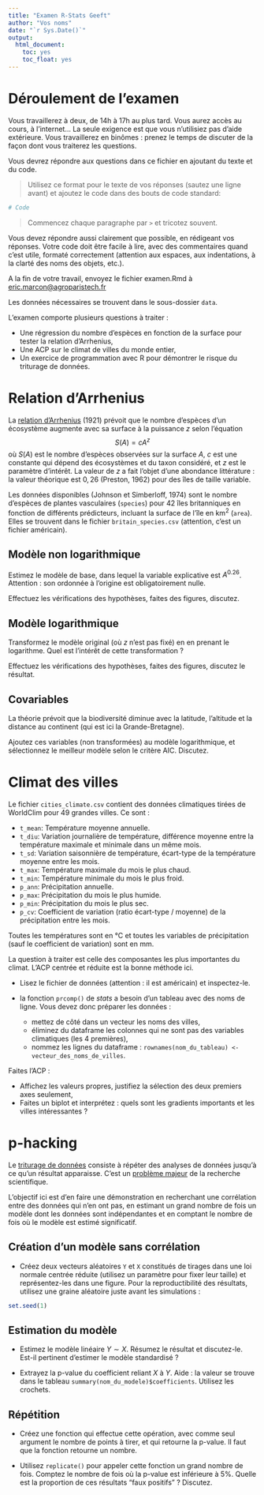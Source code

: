 ```yaml
---
title: "Examen R-Stats Geeft"
author: "Vos noms"
date: "`r Sys.Date()`"
output: 
  html_document:
    toc: yes
    toc_float: yes
---
```



# Déroulement de l'examen

Vous travaillerez à deux, de 14h à 17h au plus tard.
Vous aurez accès au cours, à l'internet... 
La seule exigence est que vous n'utilisiez pas d'aide extérieure.
Vous travaillerez en binômes : prenez le temps de discuter de la façon dont vous traiterez les questions.

Vous devrez répondre aux questions dans ce fichier en ajoutant du texte et du code.

> Utilisez ce format pour le texte de vos réponses (sautez une ligne avant) et ajoutez le code dans des bouts de code standard:
```r
# Code
```
> Commencez chaque paragraphe par `> ` et tricotez souvent.


Vous devez répondre aussi clairement que possible, en rédigeant vos réponses.
Votre code doit être facile à lire, avec des commentaires quand c'est utile, formaté correctement (attention aux espaces, aux indentations, à la clarté des noms des objets, etc.).

A la fin de votre travail, envoyez le fichier examen.Rmd à [eric.marcon@agroparistech.fr](mailto:eric.marcon@agroparistech.fr?subject=Examen R-Stats Geeft)


Les données nécessaires se trouvent dans le sous-dossier `data`.

L'examen comporte plusieurs questions à traiter :

- Une régression du nombre d'espèces en fonction de la surface pour tester la relation d'Arrhenius,
- Une ACP sur le climat de villes du monde entier,
- Un exercice de programmation avec R pour démontrer le risque du triturage de données.



# Relation d'Arrhenius

La [relation d'Arrhenius](https://ericmarcon.github.io/MesuresBioDiv2/diversit%C3%A9-r%C3%A9gionale.html) (1921) prévoit que le nombre d'espèces d'un écosystème augmente avec sa surface à la puissance $z$ selon l'équation 
$$S(A) = c A^z$$
où $S(A)$ est le nombre d'espèces observées sur la surface $A$, $c$ est une constante qui dépend des écosystèmes et du taxon considéré, et $z$ est le paramètre d'intérêt.
La valeur de $z$ a fait l'objet d'une abondance littérature : la valeur théorique est $0,26$ (Preston, 1962) pour des îles de taille variable.

Les données disponibles (Johnson et Simberloff, 1974) sont le nombre d'espèces de plantes vasculaires (`species`) pour 42 îles britanniques en fonction de différents prédicteurs, incluant la surface de l'île en km^2^ (`area`).
Elles se trouvent dans le fichier `britain_species.csv` (attention, c'est un fichier américain).


## Modèle non logarithmique

Estimez le modèle de base, dans lequel la variable explicative est $A^{0.26}$.
Attention : son ordonnée à l'origine est obligatoirement nulle.

Effectuez les vérifications des hypothèses, faites des figures, discutez.

## Modèle logarithmique

Transformez le modèle original (où $z$ n'est pas fixé) en en prenant le logarithme.
Quel est l'intérêt de cette transformation ?

Effectuez les vérifications des hypothèses, faites des figures, discutez le résultat.


## Covariables

La théorie prévoit que la biodiversité diminue avec la latitude, l'altitude et la distance au continent (qui est ici la Grande-Bretagne).

Ajoutez ces variables (non transformées) au modèle logarithmique, et sélectionnez le meilleur modèle selon le critère AIC.
Discutez.



# Climat des villes

Le fichier `cities_climate.csv` contient des données climatiques tirées de WorldClim pour 49 grandes villes.
Ce sont :

- `t_mean`: Température moyenne annuelle.
- `t_diu`: Variation journalière de température, différence moyenne entre la température maximale et minimale dans un même mois.
- `t_sd`: Variation saisonnière de température, écart-type de la température moyenne entre les mois.
- `t_max`: Température maximale du mois le plus chaud.
- `t_min`: Température minimale du mois le plus froid.
- `p_ann`: Précipitation annuelle.
- `p_max`: Précipitation du mois le plus humide.
- `p_min`: Précipitation du mois le plus sec.
- `p_cv`: Coefficient de variation (ratio écart-type / moyenne) de la précipitation entre les mois.

Toutes les températures sont en °C et toutes les variables de précipitation (sauf le coefficient de variation) sont en mm.

La question à traiter est celle des composantes les plus importantes du climat.
L'ACP centrée et réduite est la bonne méthode ici.

- Lisez le fichier de données (attention : il est américain) et inspectez-le.

- la fonction `prcomp()` de *stats* a besoin d'un tableau avec des noms de ligne.
Vous devez donc préparer les données :
  - mettez de côté dans un vecteur les noms des villes,
  - éliminez du dataframe les colonnes qui ne sont pas des variables climatiques (les 4 premières),
  - nommez les lignes du dataframe : `rownames(nom_du_tableau) <- vecteur_des_noms_de_villes`.
  
  
Faites l'ACP :

- Affichez les valeurs propres, justifiez la sélection des deux premiers axes seulement,
- Faites un biplot et interprétez : quels sont les gradients importants et les villes intéressantes ?



# p-hacking

Le [triturage de données](https://fr.wikipedia.org/wiki/Data_dredging) consiste à répéter des analyses de données jusqu'à ce qu'un résultat apparaisse.
C'est un [problème majeur](https://www.youtube.com/watch?v=42QuXLucH3Q&ab_channel=Veritasium) de la recherche scientifique.

L'objectif ici est d'en faire une démonstration en recherchant une corrélation entre des données qui n'en ont pas, en estimant un grand nombre de fois un modèle dont les données sont indépendantes et en comptant le nombre de fois où le modèle est estimé significatif.

## Création d'un modèle sans corrélation

- Créez deux vecteurs aléatoires `Y` et `X` constitués de tirages dans une loi normale centrée réduite (utilisez un paramètre pour fixer leur taille) et représentez-les dans une figure.
  Pour la reproductibilité des résultats, utilisez une graine aléatoire juste avant les simulations :
```r
set.seed(1)
```


## Estimation du modèle

- Estimez le modèle linéaire $Y \sim X$.
  Résumez le résultat et discutez-le.
  Est-il pertinent d'estimer le modèle standardisé ?
  
- Extrayez la p-value du coefficient reliant $X$ à $Y$.
  Aide : la valeur se trouve dans le tableau `summary(nom_du_modele)$coefficients`.
  Utilisez les crochets.


## Répétition

- Créez une fonction qui effectue cette opération, avec comme seul argument le nombre de points à tirer, et qui retourne la p-value.
  Il faut que la fonction retourne un nombre.

- Utilisez `replicate()` pour appeler cette fonction un grand nombre de fois.
  Comptez le nombre de fois où la p-value est inférieure à 5%.
  Quelle est la proportion de ces résultats "faux positifs" ?
  Discutez.
  
  
  
  







